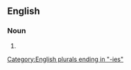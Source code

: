 ==English==

===Noun===
{{head|en|noun plural form}}

# {{plural of|capital city|lang=en}}

[[Category:English plurals ending in "-ies"]]